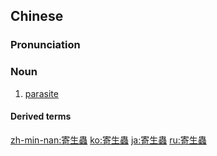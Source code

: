 {{also|寄生虫}}
==Chinese==
{{zh-forms|s=寄生虫|type=21}}

===Pronunciation===
{{zh-pron
|m=jìshēngchóng
|c=gei3 saang1 cung4
|mn=kià-seng-thâng
|cat=n
}}
{{rfp|lang=hak|Hakka}}

===Noun===
{{zh-noun}}

# {{lb|zh|biology}} [[parasite]]

====Derived terms====
{{zh-der|寄生蟲學:parasitology}}

[[zh-min-nan:寄生蟲]]
[[ko:寄生蟲]]
[[ja:寄生蟲]]
[[ru:寄生蟲]]
